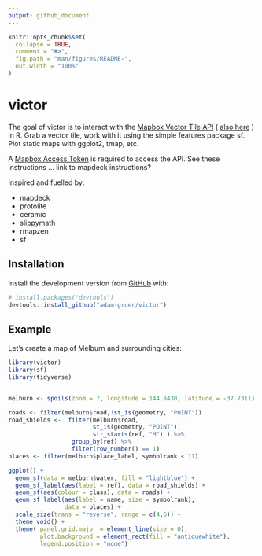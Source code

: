 ```yaml
---
output: github_document
---
```


<!-- README.md is generated from README.Rmd. Please edit that file -->

```r
knitr::opts_chunk$set(
  collapse = TRUE,
  comment = "#>",
  fig.path = "man/figures/README-",
  out.width = "100%"
)
```
# victor



<!-- badges: start -->
<!-- badges: end -->

The goal of victor is to interact with the [Mapbox Vector Tile API](https://docs.mapbox.com/help/glossary/vector-tiles-api/) ( [also here](https://docs.mapbox.com/api/maps/#vector-tiles) ) in R.
Grab a vector tile,  work with it using the simple features package sf.
Plot static maps with ggplot2, tmap, etc.

A [Mapbox Access Token](link here) is required to access the API.
See these instructions ... link to mapdeck instructions?

Inspired and fuelled by:

 - mapdeck
 - protolite
 - ceramic
 - slippymath
 - rmapzen
 - sf
 


## Installation

Install the development version from [GitHub](https://github.com/) with:

``` r
# install.packages("devtools")
devtools::install_github("adam-gruer/victor")
```
## Example

Let's create a map of Melburn and surrounding cities:

```r
library(victor)
library(sf)
library(tidyverse)


melburn <- spoils(zoom = 7, longitude = 144.8430, latitude = -37.7311)

roads <- filter(melburn$road,!st_is(geometry, "POINT")) 
road_shields <-  filter(melburn$road,
                        st_is(geometry, "POINT"),
                        str_starts(ref, "M") ) %>% 
                  group_by(ref) %>% 
                  filter(row_number() == 1)
places <- filter(melburn$place_label, symbolrank < 11)

ggplot() +
  geom_sf(data = melburn$water, fill = "lightblue") +
  geom_sf_label(aes(label = ref), data = road_shields) +
  geom_sf(aes(colour = class), data = roads) +
  geom_sf_label(aes(label = name, size = symbolrank),
                data = places) +
  scale_size(trans = "reverse", range = c(4,6)) +
  theme_void() +
  theme( panel.grid.major = element_line(size = 0),
         plot.background = element_rect(fill = "antiquewhite"),
         legend.position = "none") 
```

